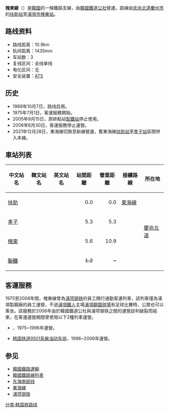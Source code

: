 {{unreferenced|time=2014-08-07T08:37:22+00:00}}
{{Infobox rail system-route
| box_width     = 22em
| color         = {{韓國鐵道路線色|KR}}
| color2        = 
| name          = 槐東線
| native_name   = 
| logo          = 
| logo_alt      = 
| image         = 
| image_width   = 
| image_alt     = 
| caption       = 
| korean_name   = 괴동선
| hanja_name    = 槐東線
| korean_rr_name= 
| korean_mr_name= 
| type          = 貨運鐵路
| system        = 
| status        = 營運中
| locale        = {{KOR}}[[慶尚北道|慶尚北道]]
| start         = [[扶助站|扶助]]
| end           = [[槐東站|槐東]]
| stations      = 3
| routes        = 
| daily_ridership = 
| open          = 1969年10月7日
| close         = 
| owner         = [[國家鐵道公團|國家鐵道公團]]
| operator      = [[韓國鐵道公社|韓國鐵道公社]]
| character     = 
| depot         = 
| stock         = 
| linelength_km = 
| linelength    = 10.9公里
| tracklength_km= 
| tracklength   = 
| tracks        = [[單線鐵路|單線]]
| gauge         = 1,435毫米
| load_gauge    = 
| minradius     = 
| routenumber   = 
| linenumber    = 
| electrification = 非電氣化
| speed_km/h    = 
| speed         = 
| elevation_m   = 
| elevation     = 
| website       = 
| map           = 
| map_state     = 
}}

'''槐東線'''（{{kor|諺=괴동선|漢=槐東線|羅=Gwidong seon|f=y}}）是[[大韓民國|韓國]]的一條鐵路支線，由[[韓國鐵道公社|韓國鐵道公社]]營運。路線由[[庆尚北道|庆尚北道]][[慶州市|慶州市]]的[[扶助站|扶助站]]至[[浦項市|浦項市]][[槐東站|槐東站]]。

== 路线资料 ==
*路线距离：10.9km
*轨间距离：1435mm
*车站数：3
*复线区间：全线单线
*电化区间：无
*安全装置：[[自動列車停止裝置|ATS]]

== 历史 ==
*1969年10月7日，路线启用。
*1975年7月1日，客運服務開始。
*2005年9月15日，原終點站[[制铁站|製鐵站]]停止使用。
*2006年6月30日，客運服務停止運營。
*2021年12月28日，東海線切換至新線營運，舊東海線[[扶助站|扶助站]]至[[孝子站_(庆尚北道)|孝子站]]區間併入本線。
== 車站列表 ==
{| class="wikitable" style="text-align:center;"
|- style="border-bottom:solid 0.25em #8c8c8c;"
!中文站名
!韓文站名
!英文站名
!站間距離
!營業距離
!接續路線
! colspan="2" |所在地
|-
|[[扶助站|扶助]]
|{{lang|ko|부조}}
|{{lang|en|Bujo}}
| align="right" |0.0
| align="right" |0.0
|[[東海線|東海線]]
| rowspan="4" |[[庆尚北道|慶尚北道]]
|[[慶州市|慶州市]]
|-
|[[孝子站_(庆尚北道)|孝子]]
|{{lang|ko|효자}}
|{{lang|en|Hyoja}}
| align="right" |5.3
| align="right" |5.3
|
| rowspan="3" |[[浦项市|浦項市]]
|-
|[[槐東站|槐東]]
|{{lang|ko|괴동}}
|{{lang|en|Goedong}}
|align="right"|5.6
|align="right"|10.9
|
|-
|<del>[[制铁站|製鐵]]</del>
|<del>{{lang|ko|제철}}</del>
|<s>{{lang|en|Jecheol}}</s>
|align="right"|<s>1.2</s>
|align="right"|<s>-</s>
|
|}



== 客運服務 ==
1975至2006年間，槐東線曾為[[浦项钢铁|浦项钢铁]]的員工開行通勤客運列車，該列車僅為浦項製鋼廠的員工運營，不過[[浦項鐵人|浦項鐵人]]主場[[浦項鋼園球場|浦項鋼園球場]]有足球比賽時，公眾也可以乘坐。該服務於2006年由於韓國鐵道公社與浦项钢铁之間的運營談判破裂而結束，在客運運營期間曾使用以下2種列車運營。
*{{Tsl|ja|韓国鉄道日本製動車|韓國鐵道通勤型柴油動車組}}，1975~1996年運營。
*[[韩国铁道9501系柴油动车组|韩国铁道9501系柴油动车组]]，1996~2006年運營。

== 参见 ==
* [[韓國鐵路運輸|韓國鐵路運輸]]
* [[韓國鐵路線列表|韓國鐵路線列表]]
*[[東海南部線|东海南部线]]
*[[東海線|東海線]]
*[[浦项钢铁|浦项钢铁]]

{{槐东线}}
{{韩国铁道公社路线}}

[[分类:韩国铁路线|分类:韩国铁路线]]